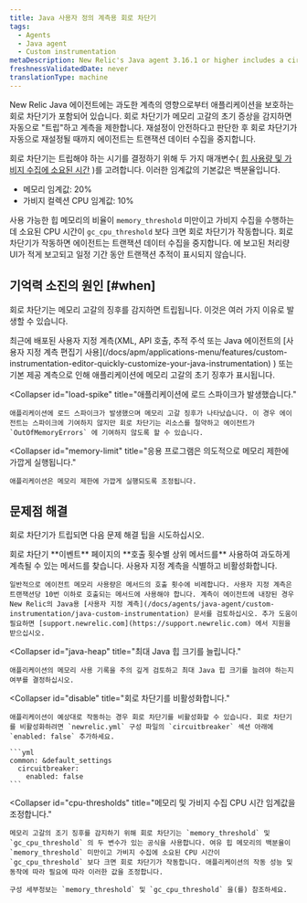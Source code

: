 ```yaml
---
title: Java 사용자 정의 계측용 회로 차단기
tags:
  - Agents
  - Java agent
  - Custom instrumentation
metaDescription: New Relic's Java agent 3.16.1 or higher includes a circuit breaker that "trips" to protect apps from the effects of over-instrumentation.
freshnessValidatedDate: never
translationType: machine
---
```


New Relic Java 에이전트에는 과도한 계측의 영향으로부터 애플리케이션을 보호하는 회로 차단기가 포함되어 있습니다. 회로 차단기가 메모리 고갈의 초기 증상을 감지하면 자동으로 "트립"하고 계측을 제한합니다. 재설정이 안전하다고 판단한 후 회로 차단기가 자동으로 재설정될 때까지 에이전트는 트랜잭션 데이터 수집을 중지합니다.

회로 차단기는 트립해야 하는 시기를 결정하기 위해 두 가지 매개변수( [힙 사용량 및 가비지 수집에 소요된 시간](#cpu-thresholds) )를 고려합니다. 이러한 임계값의 기본값은 백분율입니다.

* 메모리 임계값: 20%
* 가비지 컬렉션 CPU 임계값: 10%

사용 가능한 힙 메모리의 비율이 `memory_threshold` 미만이고 가비지 수집을 수행하는 데 소요된 CPU 시간이 `gc_cpu_threshold` 보다 크면 회로 차단기가 작동합니다. 회로 차단기가 작동하면 에이전트는 트랜잭션 데이터 수집을 중지합니다. 에 보고된 처리량 <InlinePopover type="apm"/>UI가 적게 보고되고 일정 기간 동안 트랜잭션 추적이 표시되지 않습니다.

## 기억력 소진의 원인 [#when]

회로 차단기는 메모리 고갈의 징후를 감지하면 트립됩니다. 이것은 여러 가지 이유로 발생할 수 있습니다.

<CollapserGroup>
  <Collapser
    id="over-instrumented"
    title="귀하의 애플리케이션이 과도하게 계측되었습니다."
  >
    최근에 배포된 사용자 지정 계측(XML, API 호출, 추적 주석 또는 Java 에이전트의 [사용자 지정 계측 편집기 사용](/docs/apm/applications-menu/features/custom-instrumentation-editor-quickly-customize-your-java-instrumentation) ) 또는 기본 제공 계측으로 인해 애플리케이션에 메모리 고갈의 초기 징후가 표시됩니다.
  </Collapser>

  <Collapser
    id="load-spike"
    title="애플리케이션에 로드 스파이크가 발생했습니다."
  >
    애플리케이션에 로드 스파이크가 발생했으며 메모리 고갈 징후가 나타났습니다. 이 경우 에이전트는 스파이크에 기여하지 않지만 회로 차단기는 리소스를 절약하고 에이전트가 `OutOfMemoryErrors` 에 기여하지 않도록 할 수 있습니다.
  </Collapser>

  <Collapser
    id="memory-limit"
    title="응용 프로그램은 의도적으로 메모리 제한에 가깝게 실행됩니다."
  >
    애플리케이션은 메모리 제한에 가깝게 실행되도록 조정됩니다.
  </Collapser>
</CollapserGroup>

## 문제점 해결

회로 차단기가 트립되면 다음 문제 해결 팁을 시도하십시오.

<CollapserGroup>
  <Collapser
    id="disable"
    title="계측을 식별하고 비활성화합니다."
  >
    회로 차단기 **이벤트** 페이지의 **호출 횟수별 상위 메서드를** 사용하여 과도하게 계측될 수 있는 메서드를 찾습니다. 사용자 지정 계측을 식별하고 비활성화합니다.

    일반적으로 에이전트 메모리 사용량은 메서드의 호출 횟수에 비례합니다. 사용자 지정 계측은 트랜잭션당 10번 이하로 호출되는 메서드에 사용해야 합니다. 계측이 에이전트에 내장된 경우 New Relic의 Java용 [사용자 지정 계측](/docs/agents/java-agent/custom-instrumentation/java-custom-instrumentation) 문서를 검토하십시오. 추가 도움이 필요하면 [support.newrelic.com](https://support.newrelic.com) 에서 지원을 받으십시오.
  </Collapser>

  <Collapser
    id="java-heap"
    title="최대 Java 힙 크기를 늘립니다."
  >
    애플리케이션의 메모리 사용 기록을 주의 깊게 검토하고 최대 Java 힙 크기를 늘려야 하는지 여부를 결정하십시오.
  </Collapser>

  <Collapser
    id="disable"
    title="회로 차단기를 비활성화합니다."
  >
    애플리케이션이 예상대로 작동하는 경우 회로 차단기를 비활성화할 수 있습니다. 회로 차단기를 비활성화하려면 `newrelic.yml` 구성 파일의 `circuitbreaker` 섹션 아래에 `enabled: false` 추가하세요.

    ```yml
    common: &default_settings
      circuitbreaker:
        enabled: false
    ```
  </Collapser>

  <Collapser
    id="cpu-thresholds"
    title="메모리 및 가비지 수집 CPU 시간 임계값을 조정합니다."
  >
    메모리 고갈의 조기 징후를 감지하기 위해 회로 차단기는 `memory_threshold` 및 `gc_cpu_threshold` 의 두 변수가 있는 공식을 사용합니다. 여유 힙 메모리의 백분율이 `memory_threshold` 미만이고 가비지 수집에 소요된 CPU 시간이 `gc_cpu_threshold` 보다 크면 회로 차단기가 작동합니다. 애플리케이션의 작동 성능 및 동작에 따라 필요에 따라 이러한 값을 조정합니다.

    구성 세부정보는 `memory_threshold` 및 `gc_cpu_threshold` 을(를) 참조하세요.
  </Collapser>
</CollapserGroup>